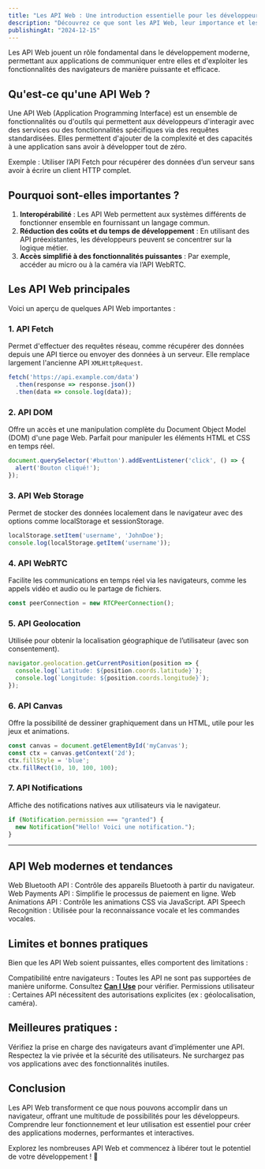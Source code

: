 ```yaml
---
title: "Les API Web : Une introduction essentielle pour les développeurs"
description: "Découvrez ce que sont les API Web, leur importance et les principales API disponibles pour vos projets de développement."
publishingAt: "2024-12-15"
---
```


Les API Web jouent un rôle fondamental dans le développement moderne, permettant aux applications de communiquer entre elles et d'exploiter les fonctionnalités des navigateurs de manière puissante et efficace.

## Qu'est-ce qu'une API Web ?

Une API Web (Application Programming Interface) est un ensemble de fonctionnalités ou d'outils qui permettent aux développeurs d'interagir avec des services ou des fonctionnalités spécifiques via des requêtes standardisées. Elles permettent d'ajouter de la complexité et des capacités à une application sans avoir à développer tout de zéro.

Exemple : Utiliser l’API Fetch pour récupérer des données d’un serveur sans avoir à écrire un client HTTP complet.

## Pourquoi sont-elles importantes ?

1. **Interopérabilité** : Les API Web permettent aux systèmes différents de fonctionner ensemble en fournissant un langage commun.
2. **Réduction des coûts et du temps de développement** : En utilisant des API préexistantes, les développeurs peuvent se concentrer sur la logique métier.
3. **Accès simplifié à des fonctionnalités puissantes** : Par exemple, accéder au micro ou à la caméra via l’API WebRTC.

## Les API Web principales

Voici un aperçu de quelques API Web importantes :

### 1. **API Fetch**
Permet d'effectuer des requêtes réseau, comme récupérer des données depuis une API tierce ou envoyer des données à un serveur. Elle remplace largement l'ancienne API `XMLHttpRequest`.

```javascript
fetch('https://api.example.com/data')
  .then(response => response.json())
  .then(data => console.log(data));
```
### 2. **API DOM**
Offre un accès et une manipulation complète du Document Object Model (DOM) d'une page Web. Parfait pour manipuler les éléments HTML et CSS en temps réel.

```javascript
document.querySelector('#button').addEventListener('click', () => {
  alert('Bouton cliqué!');
});
```

### 3. **API Web Storage**
Permet de stocker des données localement dans le navigateur avec des options comme localStorage et sessionStorage.

```javascript 
localStorage.setItem('username', 'JohnDoe');
console.log(localStorage.getItem('username'));
```

### 4. **API WebRTC**
Facilite les communications en temps réel via les navigateurs, comme les appels vidéo et audio ou le partage de fichiers.

```javascript 
const peerConnection = new RTCPeerConnection();
```

### 5. **API Geolocation**
Utilisée pour obtenir la localisation géographique de l’utilisateur (avec son consentement).

```javascript 
navigator.geolocation.getCurrentPosition(position => {
  console.log(`Latitude: ${position.coords.latitude}`);
  console.log(`Longitude: ${position.coords.longitude}`);
});
```

### 6. **API Canvas**
Offre la possibilité de dessiner graphiquement dans un <canvas/> HTML, utile pour les jeux et animations.

```javascript 
const canvas = document.getElementById('myCanvas');
const ctx = canvas.getContext('2d');
ctx.fillStyle = 'blue';
ctx.fillRect(10, 10, 100, 100);
```

### 7. **API Notifications**
Affiche des notifications natives aux utilisateurs via le navigateur.

```javascript 
if (Notification.permission === "granted") {
  new Notification("Hello! Voici une notification.");
}
```
---

## API Web modernes et tendances
Web Bluetooth API : Contrôle des appareils Bluetooth à partir du navigateur.
Web Payments API : Simplifie le processus de paiement en ligne.
Web Animations API : Contrôle les animations CSS via JavaScript.
API Speech Recognition : Utilisée pour la reconnaissance vocale et les commandes vocales.

## Limites et bonnes pratiques
Bien que les API Web soient puissantes, elles comportent des limitations :

Compatibilité entre navigateurs : Toutes les API ne sont pas supportées de manière uniforme. Consultez [**Can I Use**](https://caniuse.com/) pour vérifier.
Permissions utilisateur : Certaines API nécessitent des autorisations explicites (ex : géolocalisation, caméra).

## Meilleures pratiques :
Vérifiez la prise en charge des navigateurs avant d’implémenter une API.
Respectez la vie privée et la sécurité des utilisateurs.
Ne surchargez pas vos applications avec des fonctionnalités inutiles.

## Conclusion
Les API Web transforment ce que nous pouvons accomplir dans un navigateur, offrant une multitude de possibilités pour les développeurs. Comprendre leur fonctionnement et leur utilisation est essentiel pour créer des applications modernes, performantes et interactives.

Explorez les nombreuses API Web et commencez à libérer tout le potentiel de votre développement ! 🎉